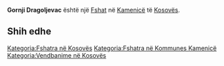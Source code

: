 {{Fshat në Kosovës
 | Emri                = Gornji Dragoljevac
| srp_N_name = Gornji Dragoljevac
| srp_N_FULL_NAME_RO = Gornji Dragoljevac
| srp_N_FULL_NAME_ND_RO = Gornji Dragoljevac
| srp_N_SORT_NAME_RG = GORNJIDRAGOLJEVAC
| srp_N_FULL_NAME_RG = Gornji Dragoljevac
| srp_N_FULL_NAME_ND_RG = Gornji Dragoljevac

 | Emri (Rasa dhanore) = 
 | Figura              = 
 | Shteti              = Kosovo
 | Komuna              = Kamenicë
 | Kodi postar         = 
 | Sipërfaqja          = 

 | Popullsia           = 

 | Regj. i popullsisë  = 
 | Dend. e popullsisë  = 
 | Faqja zyrtare       = 
 <!--- Koordinatat ----> 
 | Gjerësia            = 42.772222
 | Gjatësia            = 20.515556
 | Lartësia            = 
}}
'''Gornji Dragoljevac''' është një [[Fshat]] në [[Kamenicë]] të [[Kosovës]].

<!-- == Gjeografia == -->
<!-- == Historia == -->
<!-- == Demografia == -->
== Shih edhe ==
{{Komuna Kamenicë}}
{{Kosovo-Administrata-Cung}}

[[Kategoria:Fshatra në Kosovës]]
[[Kategoria:Fshatra në Kommunes Kamenicë]]
[[Kategoria:Vendbanime në Kosovës]]